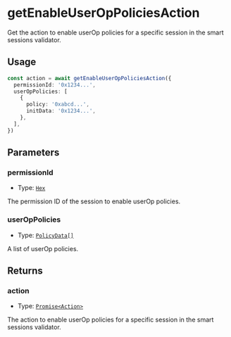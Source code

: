 # getEnableUserOpPoliciesAction

Get the action to enable userOp policies for a specific session in the smart sessions validator.

## Usage

```typescript copy
const action = await getEnableUserOpPoliciesAction({
  permissionId: '0x1234...',
  userOpPolicies: [
    {
      policy: '0xabcd...',
      initData: '0x1234...',
    },
  ],
})
```

## Parameters

### permissionId

- Type: [`Hex`](https://viem.sh/docs/glossary/types#hex)

The permission ID of the session to enable userOp policies.

### userOpPolicies

- Type: [`PolicyData[]`](/module-sdk/glossary/types#policydata)

A list of userOp policies.

## Returns

### action

- Type: [`Promise<Action>`](/module-sdk/glossary/types.mdx#action)

The action to enable userOp policies for a specific session in the smart sessions validator.
